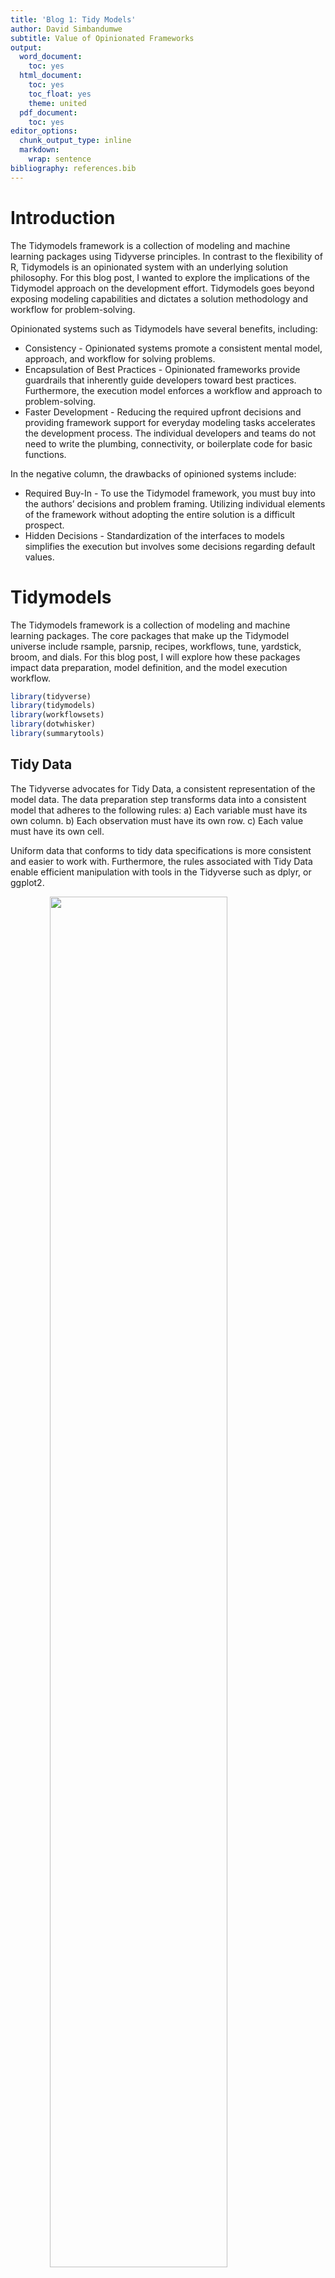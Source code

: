 ```yaml
---
title: 'Blog 1: Tidy Models'
author: David Simbandumwe
subtitle: Value of Opinionated Frameworks
output:
  word_document:
    toc: yes
  html_document:
    toc: yes
    toc_float: yes
    theme: united
  pdf_document:
    toc: yes
editor_options:
  chunk_output_type: inline
  markdown:
    wrap: sentence
bibliography: references.bib
---
```



# Introduction

The Tidymodels framework is a collection of modeling and machine learning packages using Tidyverse principles. In contrast to the flexibility of R, Tidymodels is an opinionated system with an underlying solution philosophy. For this blog post, I wanted to explore the implications of the Tidymodel approach on the development effort. Tidymodels goes beyond exposing modeling capabilities and dictates a solution methodology and workflow for problem-solving. 

Opinionated systems such as Tidymodels have several benefits, including:

- Consistency - Opinionated systems promote a consistent mental model, approach, and workflow for solving problems. 
- Encapsulation of Best Practices - Opinionated frameworks provide guardrails that inherently guide developers toward best practices. Furthermore, the execution model enforces a workflow and approach to problem-solving. 
- Faster Development - Reducing the required upfront decisions and providing framework support for everyday modeling tasks accelerates the development process. The individual developers and teams do not need to write the plumbing, connectivity, or boilerplate code for basic functions. 

In the negative column, the drawbacks of opinioned systems include:

- Required Buy-In - To use the Tidymodel framework, you must buy into the authors' decisions and problem framing. Utilizing individual elements of the framework without adopting the entire solution is a difficult prospect. 
- Hidden Decisions - Standardization of the interfaces to models simplifies the execution but involves some decisions regarding default values.




# Tidymodels

The Tidymodels framework is a collection of modeling and machine learning packages. The core packages that make up the Tidymodel universe include rsample, parsnip, recipes, workflows, tune, yardstick, broom, and dials. For this blog post, I will explore how these packages impact data preparation, model definition, and the model execution workflow. 




```r

library(tidyverse)
library(tidymodels)
library(workflowsets)
library(dotwhisker)
library(summarytools)

```





## Tidy Data

The Tidyverse advocates for Tidy Data, a consistent representation of the model data. The data preparation step transforms data into a consistent model that adheres to the following rules:
a) Each variable must have its own column.
b) Each observation must have its own row.
c) Each value must have its own cell.

Uniform data that conforms to tidy data specifications is more consistent and easier to work with. Furthermore, the rules associated with Tidy Data enable efficient manipulation with tools in the Tidyverse such as dplyr, or ggplot2. 

<img src="tidy_data.png" width="1200" style="display: block; margin-left: auto; margin-right: auto; width: 75%;"/>




```r

#rm(list=ls())

cfg <- list(
              fileName = './inst/data/Teams.csv',
              rSource = './hw1/Functions.R',
              viewMethod = 'view' # options(render, browser, view)
          )


```




```r


knitr::opts_chunk$set(echo = F, 
                      warning = F, 
                      message = F, 
                      eval = T , 
                      results="asis", 
                      fig.height=6, 
                      fig.width=8)

set.seed(1234)


# styling
st_css()

 st_options(
   plain.ascii = FALSE,
   style = 'grid',
   dfSummary.style ='grid',
   freq.silent  = TRUE,
   headings     = FALSE,
   tmp.img.dir  = "./tmp",
   dfSummary.custom.1 =
     expression(
       paste(
         "Q1 - Q3 :",
         round(
           quantile(column_data, probs = .25, type = 2,
                    names = FALSE, na.rm = TRUE), digits = 1
         ), " - ",
         round(
           quantile(column_data, probs = .75, type = 2,
                    names = FALSE, na.rm = TRUE), digits = 1
         )
       )
     )
 )

#source('', local = knitr::knit_global())

```



```r

# read data
df <- read.csv('./inst/data/Teams.csv')
df <- sample_n(df, size=400)
statistics <- c('R', 'H', 'X2B', 'X3B', 'HR', 
                    'RA', 'ER', 'HA', 'HRA')


# Preprocess Data
df <- df %>% select('yearID', 'lgID', 'teamID', 'franchID', 'name', 'divID', 'G', 'W', 'L', 
                    'R', 'H', 'X2B', 'X3B', 'HR', 
                    'RA', 'ER', 'HA', 'HRA')

df$wPer <- round(df$W / df$G, 3)
df$pythPer <- (df$R^2) / ((df$R^2) + (df$RA^2))


df <- df %>% mutate(era_cat = case_when(yearID >= 1969 ~ '1969+',
                                                yearID >= 1900 & yearID < 1969 ~ '1900-1969',
                                                yearID < 1900 ~ '1900-'))

df$era_cat <- factor(df$era_cat)



# Split Data
data_split <- initial_split(df, prop = 0.8, strata = era_cat)
train_data <- training(data_split)
test_data  <- testing(data_split)


```



```r

print(
  dfSummary(train_data %>% select(-c('teamID','franchID','name')), 
            varnumbers   = TRUE,
            na.col       = TRUE,
            graph.magnif = .8,
            tmp.img.dir  = "/tmp"),
  method = cfg$viewMethod
)


```



```r


ggplot(sample_n(train_data, size=300, weight_by = era_cat),
       aes(x = wPer, 
           y = pythPer, 
           group = era_cat, 
           col = era_cat)) + 
  geom_point() + 
  geom_smooth(method = lm, se = FALSE) +
  scale_color_viridis_d(option = "plasma", end = .7)

```




# Approach to Building Models and Execution

In non-opinionated systems, there are several approaches to accomplishing a specific task empowering the user to make their own decisions. This flexibility is diminished in opinionated systems. Opinionated systems have a predefined approach or set of approaches for accomplishing tasks.

The Tidymodel model definition and model execution workflow are detailed below. 



## Recipe

The Tidymodels recipe is similar to the formula definition in the lm() function; however, it allows for feature engineering, variable role definition, and inheritance. The recipe definition provides a programmatically compact methodology for describing a collection of recipes in a single location. 

```r


base_recipe <- 
   recipe(W ~ pythPer + era_cat + yearID + teamID + franchID + 
            R + H + X2B + X3B + HR + RA + ER + HA + HRA, data = train_data) %>% 
   update_role(yearID, teamID, franchID, new_role = "ID") %>%
   step_dummy(all_nominal_predictors()) %>% 
   step_zv(all_predictors()) %>% 
   step_normalize(all_predictors())


filter_rec <- 
   base_recipe %>% 
   step_corr(all_of(statistics), threshold = tune())


pca_rec <- 
   base_recipe %>% 
   step_pca(all_of(statistics), num_comp = tune()) %>% 
   step_normalize(all_predictors())

```




# Model Specification

A unified interface to the available model is provided by the parsnip package. This interface decouples the model definition from the semantic details of the underlying package. Users can rapidly experiment with a range of models without getting bogged down in the semantic details of the underlying packages. The level of abstraction from the underlying model reduces the learning curve required to execute different models.


```r


regularized_spec <- 
   linear_reg(penalty = tune(), mixture = tune()) %>% 
   set_engine("glmnet")

cart_spec <- 
   decision_tree(cost_complexity = tune(), min_n = tune()) %>% 
   set_engine("rpart") %>% 
   set_mode("regression")

knn_spec <- 
   nearest_neighbor(neighbors = tune(), weight_func = tune()) %>% 
   set_engine("kknn") %>% 
   set_mode("regression")


```




# Workflow

The recipe, model specification, pre-processing, and post-processing definitions can be bundled together in a workflow. The workflow package offers coordination and synchronization. 


```r

team_wfl_set <- 
   workflow_set(
      preproc = list(simple = base_recipe, filter = filter_rec, 
                     pca = pca_rec),
      models = list(glmnet = regularized_spec, cart = cart_spec, 
                    knn = knn_spec),
      cross = TRUE
   )
team_wfl_set

```





# Model Selection

```r

team_wfl_set <- 
   team_wfl_set %>% 
   anti_join(tibble(wflow_id = c("pca_glmnet", "filter_glmnet")), 
             by = "wflow_id")

```




```r


splits <- 
   vfold_cv(
      train_data,
      v = 10,
      strata = era_cat
   )
splits

```




```r

team_wfl_set <- 
   team_wfl_set %>% 
   workflow_map("tune_grid", resamples = splits, grid = 10, 
                metrics = metric_set(mae), verbose = TRUE)

team_wfl_set

```




```r

autoplot(team_wfl_set)
autoplot(team_wfl_set, select_best = TRUE)

```



```r


rank_results(team_wfl_set, rank_metric = "mae", select_best = TRUE) %>% 
   select(rank, mean, model, wflow_id, .config)


```



# Predict



















## Predict New Values

```r

# new_points <- expand.grid(pythPer = .5, 
#                           era_cat = c("1900-", "1900-1969", "1969+"))
# new_points
# 
# 
# 
# mean_pred <- predict(lm_fit, new_data = new_points)
# mean_pred

```






# Model Selection

```r

autoplot(team_wfl_set, metric = "mae", id = "simple_glmnet")


```




# Prediction


```r


tmp <- extract_workflow(team_wfl_set,id = 'filter_knn')
t0 <- fit(tmp, data=train_data)

t1 <- t0 %>% predict(test_data)





tmp <- team_wfl_set %>% extract_spec_parsnip('simple_glmnet')
tmp.fit(train_data)







team_wfl_set %>% modeltime_fit_workflowset(train_data)


team_wfl_final <- 
  team_wfl_set %>% 
  extract_recipe("simple_glmnet")


#team_rec_final.fit()




#wins_results


# wins_results <- 
#   chi_models %>% 
#   extract_workflow_set_result("simple_glmnet")
# wins_results

```


```r

# wins_wfl.final <- 
#   chi_models %>% 
#   extract_workflow("simple_glmnet")
# wins_wfl.final

```


```r


# wins_workflow_fit <- 
#   wins_wfl.final %>% 
#   #finalize_workflow(tibble(prod_degree = 1)) %>% 
#   fit(data = train_data)
# wins_workflow_fit


```



```r

rec <- wins_workflow_fit %>% pull_workflow_prepped_recipe()

df_new_pre_processed <- rec %>%
  bake(new_data = test_data)
 


### Make a prediction for cyl
pred_cyl <- predict(wins_workflow_fit, new_data = test_data, type='numeric')
df_new_pre_processed <- cbind(df_new_pre_processed, pred_cyl)
df_new_pre_processed








```




# Conclusion


Conclusion
 
It has been a long argument, so perhaps a summary of the main points will help convince you that tidymodels should go back to the drawing board.
 
1. tidymodels appears to be based on the idea that modelling should be made easier, while a better approach would have been to base it on a comprehensive design that captures how modelling ought to be performed within the tidyverse. 

2. tidymodels duplicates some features already available in the tidyverse.

3. tidymodels uses separate functions to define the stages in the analysis and only performs the calculations once the full method is specified. This has two consequences,
it discourages checking of intermediate steps and so makes errors more likely.
it strays away from the basic structure of R in which a function is used to define an action that is to be performed at some later stage and the arguments to that function define the specific choices.

4. tidymodels makes it easier to specify the model that you want to use by hiding the details and terminology of the package that will perform the calculations. In doing so,
tidymodels makes decisions for the user in the form of defaults, so that the user will find it harder to keep track of the details of their analysis.
the user is encouraged to use methods that they do not completely understand.
5. tidymodels offers a complete one-stop solution to modelling. Consequently,
it is difficult for the user to adapt the tidymodels functions for use outside of tidymodels.
it is difficult for users to add to tidymodels.
the design is centrally controlled, which will limit the speed of its development and will not make full use of the skills of the R Community.
I believe that if the tidymodels team were to start afresh, they would come up with a design that would be very similar to that used in the modelr package. tidymodels needs to provide a strong design and a few basic tools. If the design and tools are any good, the community of R users will adopt them and develop new packages for data modelling.



https://staffblogs.le.ac.uk/teachingr/2020/10/05/on-not-using-tidymodels/




Overlays an workflow and methodology for solving problem - Since the frameworks are built by experience individuals in a particular field it also includes their best practices around how to approach problems. 
The tools help guid individuals into the right directions













```r


base_recipe <- 
   recipe(W ~ pythPer + era_cat + yearID + teamID + franchID + 
            R + H + X2B + X3B + HR + RA + ER + HA + HRA, data = train_data) %>% 
   update_role(yearID, teamID, franchID, new_role = "ID") %>%
   step_dummy(all_nominal_predictors()) %>% 
   step_zv(all_predictors()) %>% 
   step_normalize(all_predictors())


lm_model <- 
  linear_reg() %>% 
  set_engine("lm") %>% 
  set_mode("regression")


lm_wflow <- 
  workflow() %>% 
  add_recipe(base_recipe) %>%
  add_model(lm_model) 

  
wins_fit <- 
  lm_wflow %>% 
  fit(data = train_data)


# Make predictions on test set
pred <- wins_fit %>% predict(new_data = test_data)


# Predict rentals for the test set and bind it to the test_set
results <- test_data %>% 
  bind_cols(wins_fit %>% 
    predict(new_data = test_data) %>% 
      rename(predictions = .pred))


# Compare predictions
results %>% 
  select(c(W, predictions)) %>% 
  slice_head(n = 10)



```






```r




```








